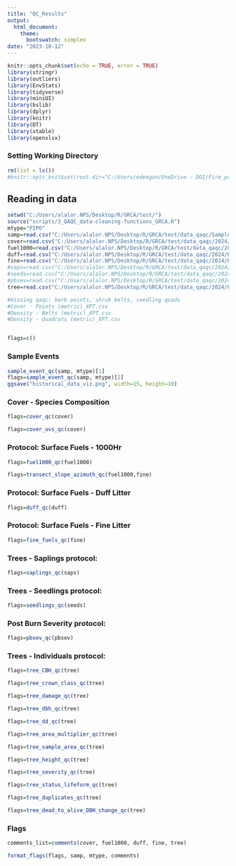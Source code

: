 ```yaml
---
title: "QC_Results"
output: 
  html_document:
    theme:
      bootswatch: simplex
date: "2023-10-12"
---
```


```r
knitr::opts_chunk$set(echo = TRUE, error = TRUE)
library(stringr)
library(outliers)
library(EnvStats)
library(tidyverse)
library(miniUI)
library(bslib)
library(dplyr)
library(knitr)
library(DT)
library(xtable)
library(openxlsx)
```

### Setting Working Directory


```r
rm(list = ls())
#knitr::opts_knit$set(root.dir="C:/Users/edeegan/OneDrive - DOI/Fire_project/Fire_project/tmp")

```

## Reading in data {.tabset}



```r
setwd("C:/Users/alalor.NPS/Desktop/R/GRCA/test/")
source("scripts/3_QAQC_data-cleaning-functions_GRCA.R")
mtype="PIPO"
samp=read.csv("C:/Users/alalor.NPS/Desktop/R/GRCA/test/data_qaqc/SampleEventReport.csv")
cover=read.csv("C:/Users/alalor.NPS/Desktop/R/GRCA/test/data_qaqc/2024/PIPO_Cover - Species Composition (metric)_XPT.csv", na.strings=c("","NA"))
fuel1000=read.csv("C:/Users/alalor.NPS/Desktop/R/GRCA/test/data_qaqc/2024/PIPO_Surface Fuels - 1000Hr_XPT.csv", na.strings=c("","NA"))
duff=read.csv("C:/Users/alalor.NPS/Desktop/R/GRCA/test/data_qaqc/2024/PIPO_Surface Fuels - Duff_Litter_XPT.csv", na.strings=c("","NA"))
fine=read.csv("C:/Users/alalor.NPS/Desktop/R/GRCA/test/data_qaqc/2024/PIPO_Surface Fuels - Fine_XPT.csv", na.strings=c("","NA"))
#saps=read.csv("C:/Users/alalor.NPS/Desktop/R/GRCA/test/data_qaqc/2024/PIPO_Trees - Saplings (Diameter Class) (metric)_XPT.csv", na.strings=c("","NA"))
#seeds=read.csv("C:/Users/alalor.NPS/Desktop/R/GRCA/test/data_qaqc/2024/PIPO_Trees - Seedlings (Height Class) (metric)_XPT.csv")
#pbsev=read.csv("C:/Users/alalor.NPS/Desktop/R/GRCA/test/data_qaqc/2024/PIPO_Post Burn Severity (metric)_XPT.csv")
tree=read.csv("C:/Users/alalor.NPS/Desktop/R/GRCA/test/data_qaqc/2024/PIPO_Trees - Individuals (metric)_XPT.csv")

#missing qaqc: herb points, shrub belts, seedling quads
#Cover - Points (metric)_XPT.csv
#Density - Belts (metric)_XPT.csv
#Density - Quadrats (metric)_XPT.csv


flags=c()

```

### Sample Events 
```r
sample_event_qc(samp, mtype)[1]
flags=sample_event_qc(samp, mtype)[2]
ggsave("historical_data_viz.png", width=15, height=10)


```

### Cover - Species Composition
```r
flags=cover_qc(cover)

flags=cover_uvs_qc(cover)
```

### Protocol: Surface Fuels - 1000Hr 
```r
flags=fuel1000_qc(fuel1000)
```

```r
flags=transect_slope_azimuth_qc(fuel1000,fine)
```

### Protocol: Surface Fuels - Duff Litter
```r
flags=duff_qc(duff)
```

### Protocol: Surface Fuels - Fine Litter 
```r
flags=fine_fuels_qc(fine)
```

### Trees - Saplings protocol: 
```r
flags=saplings_qc(saps)
```

### Trees - Seedlings protocol: 

```r
flags=seedlings_qc(seeds)
```

### Post Burn Severity protocol:
```r
flags=pbsev_qc(pbsev)
```

### Trees - Individuals protocol: 

```r

flags=tree_CBH_qc(tree)

flags=tree_crown_class_qc(tree)

flags=tree_damage_qc(tree)

flags=tree_dbh_qc(tree)

flags=tree_dd_qc(tree)

flags=tree_area_multiplier_qc(tree)

flags=tree_sample_area_qc(tree)

flags=tree_height_qc(tree)

flags=tree_severity_qc(tree)

flags=tree_status_lifeform_qc(tree)

flags=tree_duplicates_qc(tree)

flags=tree_dead_to_alive_DBH_change_qc(tree)
```


### Flags 

```r
comments_list=comments(cover, fuel1000, duff, fine, tree)

format_flags(flags, samp, mtype, comments)
```
